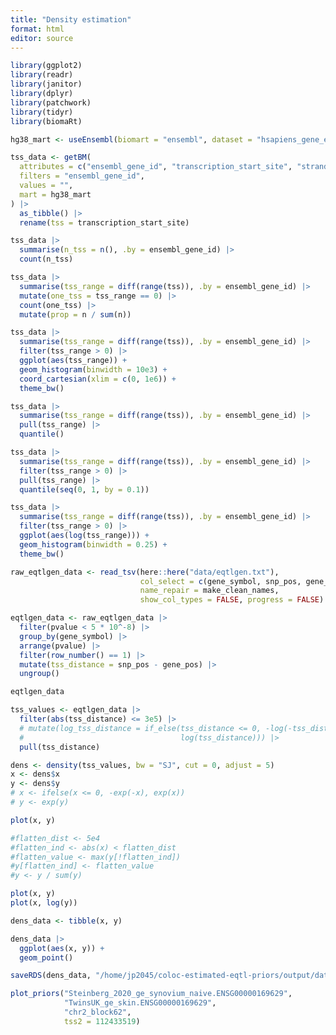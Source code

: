 ```yaml
---
title: "Density estimation"
format: html
editor: source
---
```


```r
library(ggplot2)
library(readr)
library(janitor)
library(dplyr)
library(patchwork)
library(tidyr)
library(biomaRt)
```

```r
hg38_mart <- useEnsembl(biomart = "ensembl", dataset = "hsapiens_gene_ensembl")

tss_data <- getBM(
  attributes = c("ensembl_gene_id", "transcription_start_site", "strand"),
  filters = "ensembl_gene_id",
  values = "",
  mart = hg38_mart
) |>
  as_tibble() |>
  rename(tss = transcription_start_site)

tss_data |> 
  summarise(n_tss = n(), .by = ensembl_gene_id) |> 
  count(n_tss)

tss_data |> 
  summarise(tss_range = diff(range(tss)), .by = ensembl_gene_id) |> 
  mutate(one_tss = tss_range == 0) |> 
  count(one_tss) |> 
  mutate(prop = n / sum(n))

tss_data |> 
  summarise(tss_range = diff(range(tss)), .by = ensembl_gene_id) |> 
  filter(tss_range > 0) |> 
  ggplot(aes(tss_range)) + 
  geom_histogram(binwidth = 10e3) + 
  coord_cartesian(xlim = c(0, 1e6)) + 
  theme_bw()

tss_data |> 
  summarise(tss_range = diff(range(tss)), .by = ensembl_gene_id) |> 
  pull(tss_range) |> 
  quantile()

tss_data |> 
  summarise(tss_range = diff(range(tss)), .by = ensembl_gene_id) |> 
  filter(tss_range > 0) |> 
  pull(tss_range) |> 
  quantile(seq(0, 1, by = 0.1))

tss_data |> 
  summarise(tss_range = diff(range(tss)), .by = ensembl_gene_id) |> 
  filter(tss_range > 0) |> 
  ggplot(aes(log(tss_range))) + 
  geom_histogram(binwidth = 0.25) + 
  theme_bw()
```

```r
raw_eqtlgen_data <- read_tsv(here::here("data/eqtlgen.txt"),
                             col_select = c(gene_symbol, snp_pos, gene_pos, pvalue),
                             name_repair = make_clean_names,
                             show_col_types = FALSE, progress = FALSE)

eqtlgen_data <- raw_eqtlgen_data |>
  filter(pvalue < 5 * 10^-8) |>
  group_by(gene_symbol) |>
  arrange(pvalue) |>
  filter(row_number() == 1) |>
  mutate(tss_distance = snp_pos - gene_pos) |> 
  ungroup()

eqtlgen_data

tss_values <- eqtlgen_data |> 
  filter(abs(tss_distance) <= 3e5) |> 
  # mutate(log_tss_distance = if_else(tss_distance <= 0, -log(-tss_distance), 
  #                                   log(tss_distance))) |> 
  pull(tss_distance)

dens <- density(tss_values, bw = "SJ", cut = 0, adjust = 5)
x <- dens$x
y <- dens$y
# x <- ifelse(x <= 0, -exp(-x), exp(x))
# y <- exp(y)

plot(x, y)

#flatten_dist <- 5e4
#flatten_ind <- abs(x) < flatten_dist
#flatten_value <- max(y[!flatten_ind])
#y[flatten_ind] <- flatten_value
#y <- y / sum(y)

plot(x, y)
plot(x, log(y))

dens_data <- tibble(x, y)

dens_data |> 
  ggplot(aes(x, y)) + 
  geom_point()

saveRDS(dens_data, "/home/jp2045/coloc-estimated-eqtl-priors/output/data/density.rds")
```

```r
plot_priors("Steinberg_2020_ge_synovium_naive.ENSG00000169629", 
            "TwinsUK_ge_skin.ENSG00000169629", 
            "chr2_block62", 
            tss2 = 112433519)
```

